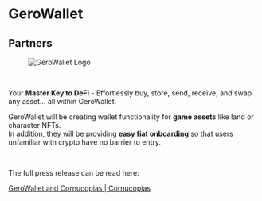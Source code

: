 # GeroWallet  

## Partners  

<figure className="img-center">
  <img src="/images/partners/gerowallet.avif" alt="GeroWallet Logo" />
</figure>  

</br>

Your **Master Key to DeFi** - Effortlessly buy, store, send, receive, and swap any asset… all within GeroWallet.  

GeroWallet will be creating wallet functionality for **game assets** like land or character NFTs.  
In addition, they will be providing **easy fiat onboarding** so that users unfamiliar with crypto have no barrier to entry.  

</br>

The full press release can be read here:  

<div className="space-y-3">
  <a href="https://www.cornucopias.io/2021/07/08/gerowallet" target="_blank" rel="noopener noreferrer" className="block rounded-xl border border-white/10 bg-zinc-900/60 p-4 hover:bg-zinc-900/80 transition">
    GeroWallet and Cornucopias | Cornucopias
  </a>
</div>
